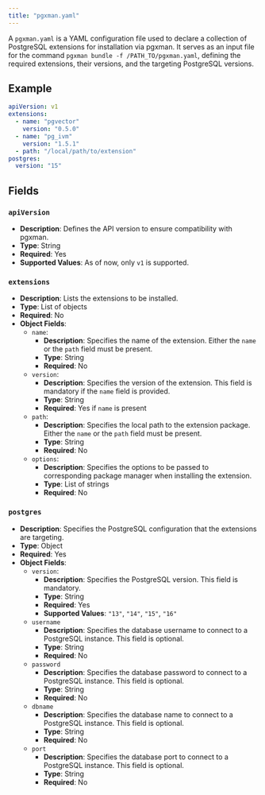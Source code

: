 ```yaml
---
title: "pgxman.yaml"
---
```


A `pgxman.yaml` is a YAML configuration file used to declare a collection of PostgreSQL extensions for installation via pgxman.
It serves as an input file for the command `pgxman bundle -f /PATH_TO/pgxman.yaml`, defining the required extensions, their versions,
and the targeting PostgreSQL versions.

## Example

```yaml
apiVersion: v1
extensions:
  - name: "pgvector"
    version: "0.5.0"
  - name: "pg_ivm"
    version: "1.5.1"
  - path: "/local/path/to/extension"
postgres:
  version: "15"
```

## Fields

### `apiVersion`

- **Description**: Defines the API version to ensure compatibility with pgxman.
- **Type**: String
- **Required**: Yes
- **Supported Values**: As of now, only `v1` is supported.

### `extensions`

- **Description**: Lists the extensions to be installed.
- **Type**: List of objects
- **Required**: No
- **Object Fields**:
  - `name`:
    - **Description**: Specifies the name of the extension. Either the `name` or the `path` field must be present.
    - **Type**: String
    - **Required**: No
  - `version`:
    - **Description**: Specifies the version of the extension. This field is mandatory if the `name` field is provided.
    - **Type**: String
    - **Required**: Yes if `name` is present
  - `path`:
    - **Description**: Specifies the local path to the extension package. Either the `name` or the `path` field must be present.
    - **Type**: String
    - **Required**: No
  - `options`:
    - **Description**: Specifies the options to be passed to corresponding package manager when installing the extension.
    - **Type**: List of strings
    - **Required**: No

### `postgres`

- **Description**: Specifies the PostgreSQL configuration that the extensions are targeting.
- **Type**: Object
- **Required**: Yes
- **Object Fields**:
  - `version`:
    - **Description**: Specifies the PostgreSQL version. This field is mandatory.
    - **Type**: String
    - **Required**: Yes
    - **Supported Values**: `"13"`, `"14"`, `"15"`, `"16"`
  - `username`
    - **Description**: Specifies the database username to connect to a PostgreSQL instance. This field is optional.
    - **Type**: String
    - **Required**: No
  - `password`
    - **Description**: Specifies the database password to connect to a PostgreSQL instance. This field is optional.
    - **Type**: String
    - **Required**: No
  - `dbname`
    - **Description**: Specifies the database name to connect to a PostgreSQL instance. This field is optional.
    - **Type**: String
    - **Required**: No
  - `port`
    - **Description**: Specifies the database port to connect to a PostgreSQL instance. This field is optional.
    - **Type**: String
    - **Required**: No
